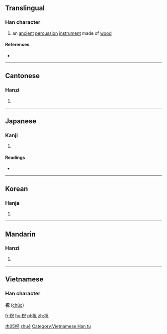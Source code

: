 ==Translingual==

===Han character===
{{Han char|rn=75|rad=木|as=05|sn=9|four=4691<sub>0</sub>|canj=木口竹山 (DRHU)|ids=⿰[[木]][[兄]]}}

# an [[ancient]] [[percussion]] [[instrument]] made of [[wood]]

====References====
* {{Han ref|kx=0521.090|dkj=14667|dj=0909.060|hdz=21183.060|uh=67F7|ud=26615|bh=CF4D|bd=53069}}

----

==Cantonese==

===Hanzi===
{{yue-hanzi|jyut=[[zuk1]]|y=juk1}}

# {{defn|lang=yue|sort=木05}}

----

==Japanese==

===Kanji===
{{ja-kanji|grade=|rs=木05}}

# {{defn|lang=ja|sort=木05}}

====Readings====
* {{ja-readings|on=[[しゅく]] (shuku)|kun=}}

----

==Korean==

===Hanja===
{{ko-hanja|hangeul=축|eumhun=|rv=chuk|mr=ch'uk|y=chwuk}}

# {{defn|lang=ko|sort=木05}}

----

==Mandarin==

===Hanzi===
{{cmn-hanzi|pin=[[chù]] ([[chu4]]), [[zhù]] ([[zhu4]])|wg=ch'u<sup>4</sup>, chu<sup>4</sup>}}

# {{defn|lang=cmn|sort=木05}}

[[Category:zh:Musical instruments|木05柷]]
[[Category:zh:Musical instruments|zhu4]]

----

==Vietnamese==

===Han character===
'''柷''' ([[chúc]])

[[Category:Vietnamese Han tu]]

[[fr:柷]]
[[hu:柷]]
[[pl:柷]]
[[zh:柷]]